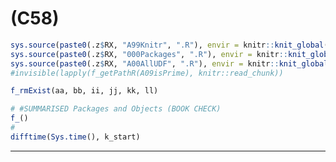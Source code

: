 # (C58) {#c58 .unlisted .unnumbered}

```r
sys.source(paste0(.z$RX, "A99Knitr", ".R"), envir = knitr::knit_global())
sys.source(paste0(.z$RX, "000Packages", ".R"), envir = knitr::knit_global())
sys.source(paste0(.z$RX, "A00AllUDF", ".R"), envir = knitr::knit_global())
#invisible(lapply(f_getPathR(A09isPrime), knitr::read_chunk))
```

<!-- 
## Overview

- "ForLater"

## Validation {.unlisted .unnumbered .tabset .tabset-fade}

-->

```r
f_rmExist(aa, bb, ii, jj, kk, ll)
```

```r
# #SUMMARISED Packages and Objects (BOOK CHECK)
f_()
#
difftime(Sys.time(), k_start)
```

****
